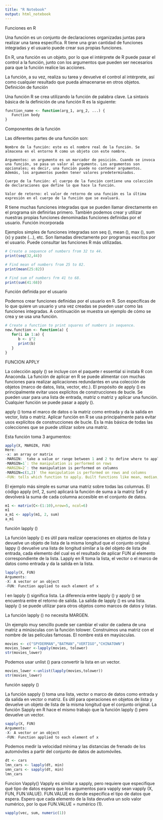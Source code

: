 ---
title: "R Notebook"
output: html_notebook
---

Funciones en R

Una función es un conjunto de declaraciones organizadas juntas para realizar una tarea específica. R tiene una gran cantidad de funciones integradas y el usuario puede crear sus propias funciones.

En R, una función es un objeto, por lo que el intérprete de R puede pasar el control a la función, junto con los argumentos que pueden ser necesarios para que la función realice las acciones.

La función, a su vez, realiza su tarea y devuelve el control al intérprete, así como cualquier resultado que pueda almacenarse en otros objetos.
Definición de función

Una función R se crea utilizando la función de palabra clave. La sintaxis básica de la definición de una función R es la siguiente:

```{r}
function_name <- function(arg_1, arg_2, ...) {
   Function body 
}
```

Componentes de la función

Las diferentes partes de una función son:

    Nombre de la función: este es el nombre real de la función. Se almacena en el entorno R como un objeto con este nombre.

    Argumentos: un argumento es un marcador de posición. Cuando se invoca una función, se pasa un valor al argumento. Los argumentos son          opcionales; es decir, una función puede no contener argumentos. Además, los argumentos pueden tener valores predeterminados.

    Cuerpo de la función: el cuerpo de la función contiene una colección de declaraciones que define lo que hace la función.

    Valor de retorno: el valor de retorno de una función es la última expresión en el cuerpo de la función que se evaluará.

R tiene muchas funciones integradas que se pueden llamar directamente en el programa sin definirlas primero. También podemos crear y utilizar nuestras propias funciones denominadas funciones definidas por el usuario.
Función incorporada

Ejemplos simples de funciones integradas son seq (), mean (), max (), sum (x) y paste (...), etc. Son llamadas directamente por programas escritos por el usuario. Puede consultar las funciones R más utilizadas.

```{r}
# Create a sequence of numbers from 32 to 44.
print(seq(32,44))

# Find mean of numbers from 25 to 82.
print(mean(25:82))

# Find sum of numbers frm 41 to 68.
print(sum(41:68))
```

Función definida por el usuario

Podemos crear funciones definidas por el usuario en R. Son específicas de lo que quiere un usuario y una vez creadas se pueden usar como las funciones integradas. A continuación se muestra un ejemplo de cómo se crea y se usa una función.  

```{r}
# Create a function to print squares of numbers in sequence.
new.function <- function(a) {
   for(i in 1:a) {
      b <- i^2
      print(b)
   }
}	
```



FUNCION APPLY

La colección apply () se incluye con el paquete r essential si instala R con Anaconda. La función de aplicar en R se puede alimentar con muchas funciones para realizar aplicaciones redundantes en una colección de objetos (marco de datos, lista, vector, etc.). El propósito de apply () es principalmente evitar usos explícitos de construcciones de bucle. Se pueden usar para una lista de entrada, matriz o matriz y aplicar una función. Cualquier función se puede pasar a apply ().

apply () toma el marco de datos o la matriz como entrada y da la salida en vector, lista o matriz. Aplicar función en R se usa principalmente para evitar usos explícitos de construcciones de bucle. Es la más básica de todas las colecciones que se puede utilizar sobre una matriz.

Esta función toma 3 argumentos:

```{r}
apply(X, MARGIN, FUN)
Here:
-x: an array or matrix
-MARGIN:  take a value or range between 1 and 2 to define where to apply the function:
-MARGIN=1`: the manipulation is performed on rows
-MARGIN=2`: the manipulation is performed on columns
-MARGIN=c(1,2)` the manipulation is performed on rows and columns
-FUN: tells which function to apply. Built functions like mean, median, sum, min, max and even user-defined functions can be applied>
```

El ejemplo más simple es sumar una matriz sobre todas las columnas. El código apply (m1, 2, sum) aplicará la función de suma a la matriz 5x6 y devolverá la suma de cada columna accesible en el conjunto de datos.

```{r}
m1 <- matrix(C<-(1:10),nrow=5, ncol=6)
m1
a_m1 <- apply(m1, 2, sum)
a_m1
```
función lapply ()

La función lapply () es útil para realizar operaciones en objetos de lista y devuelve un objeto de lista de la misma longitud que el conjunto original. lappy () devuelve una lista de longitud similar a la del objeto de lista de entrada, cada elemento del cual es el resultado de aplicar FUN al elemento correspondiente de la lista. Lapply en R toma la lista, el vector o el marco de datos como entrada y da la salida en la lista.

```{r}
lapply(X, FUN)
Arguments:
-X: A vector or an object
-FUN: Function applied to each element of x	
```

l en lapply () significa lista. La diferencia entre lapply () y apply () se encuentra entre el retorno de salida. La salida de lapply () es una lista. lapply () se puede utilizar para otros objetos como marcos de datos y listas.

La función lapply () no necesita MARGEN.

Un ejemplo muy sencillo puede ser cambiar el valor de cadena de una matriz a minúsculas con la función tolower. Construimos una matriz con el nombre de las películas famosas. El nombre está en mayúsculas.

```{r}
movies <- c("SPYDERMAN","BATMAN","VERTIGO","CHINATOWN")
movies_lower <-lapply(movies, tolower)
str(movies_lower)
```
Podemos usar unlist () para convertir la lista en un vector.

```{r}
movies_lower <-unlist(lapply(movies,tolower))
str(movies_lower)
```

función sapply ()

La función sapply () toma una lista, vector o marco de datos como entrada y da salida en vector o matriz. Es útil para operaciones en objetos de lista y devuelve un objeto de lista de la misma longitud que el conjunto original. La función Sapply en R hace el mismo trabajo que la función lapply () pero devuelve un vector.
```{r}
sapply(X, FUN)
Arguments:
-X: A vector or an object
-FUN: Function applied to each element of x
```
Podemos medir la velocidad mínima y las distancias de frenado de los automóviles a partir del conjunto de datos de automóviles.
```{r}
dt <- cars
lmn_cars <- lapply(dt, min)
smn_cars <- sapply(dt, min)
lmn_cars
```
Funcion Vapply()
Vapply es similar a sapply, pero requiere que especifique qué tipo de datos espera que los argumentos para vapply sean vapply (X, FUN, FUN.VALUE). FUN.VALUE es donde especifica el tipo de datos que espera. Espero que cada elemento de la lista devuelva un solo valor numérico, por lo que FUN.VALUE = numérico (1).
```{r}
vapply(vec, sum, numeric(1))
```






